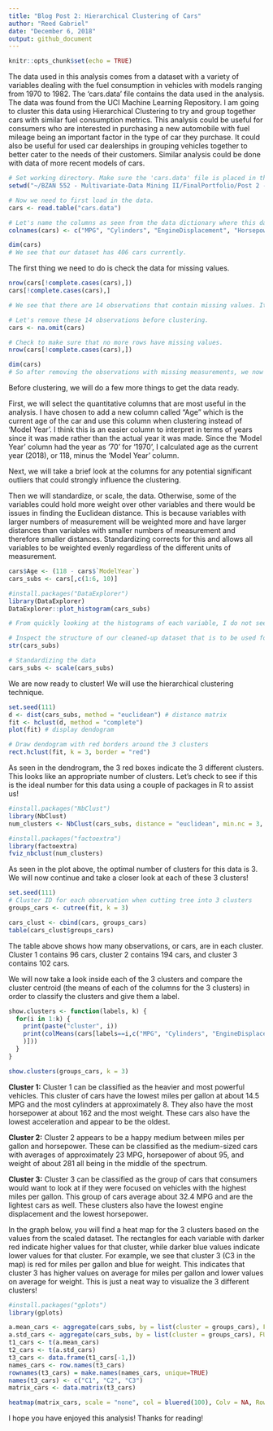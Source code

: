 ---
title: "Blog Post 2: Hierarchical Clustering of Cars"
author: "Reed Gabriel"
date: "December 6, 2018"
output: github_document
---

```{r setup, include=FALSE}
knitr::opts_chunk$set(echo = TRUE)
```

The data used in this analysis comes from a dataset with a variety of variables dealing with the fuel consumption in vehicles with models ranging from 1970 to 1982. The 'cars.data' file contains the data used in the analysis. The data was found from the UCI Machine Learning Repository. I am going to cluster this data using Hierarchical Clustering to try and group together cars with similar fuel consumption metrics. This analysis could be useful for consumers who are interested in purchasing a new automobile with fuel mileage being an important factor in the type of car they purchase. It could also be useful for used car dealerships in grouping vehicles together to better cater to the needs of their customers. Similar analysis could be done with data of more recent models of cars.

```{r}
# Set working directory. Make sure the 'cars.data' file is placed in this location on your local system.
setwd("~/BZAN 552 - Multivariate-Data Mining II/FinalPortfolio/Post 2 - Cars")

# Now we need to first load in the data.
cars <- read.table("cars.data")

# Let's name the columns as seen from the data dictionary where this data is published for better understanding.
colnames(cars) <- c("MPG", "Cylinders", "EngineDisplacement", "Horsepower", "Weight", "Acceleration", "ModelYear", "Origin", "Car Name")

dim(cars)
# We see that our dataset has 406 cars currently.
```

The first thing we need to do is check the data for missing values.

```{r}
nrow(cars[!complete.cases(cars),])
cars[!complete.cases(cars),]

# We see that there are 14 observations that contain missing values. It appears that 8 of these observations are missing a value for MPG while the other 6 are missing a value for Horsepower.

# Let's remove these 14 observations before clustering.
cars <- na.omit(cars)

# Check to make sure that no more rows have missing values.
nrow(cars[!complete.cases(cars),])

dim(cars)
# So after removing the observations with missing measurements, we now have 392 cars in the dataset.
```

Before clustering, we will do a few more things to get the data ready.

First, we will select the quantitative columns that are most useful in the analysis. I have chosen to add a new column called "Age" which is the current age of the car and use this column when clustering instead of 'Model Year'. I think this is an easier column to interpret in terms of years since it was made rather than the actual year it was made. Since the 'Model Year' column had the year as '70' for '1970', I calculated age as the current year (2018), or 118, minus the 'Model Year' column.

Next, we will take a brief look at the columns for any potential significant outliers that could strongly influence the clustering.

Then we will standardize, or scale, the data. Otherwise, some of the variables could hold more weight over other variables and there would be issues in finding the Euclidean distance. This is because variables with larger numbers of measurement will be weighted more and have larger distances than variables with smaller numbers of measurement and therefore smaller distances. Standardizing corrects for this and allows all variables to be weighted evenly regardless of the different units of measurement.

```{r}
cars$Age <- (118 - cars$`ModelYear`)
cars_subs <- cars[,c(1:6, 10)]

#install.packages("DataExplorer")
library(DataExplorer)
DataExplorer::plot_histogram(cars_subs)

# From quickly looking at the histograms of each variable, I do not see any significant outliers that could affect the analysis, so we can move forward with standardizing the data.

# Inspect the structure of our cleaned-up dataset that is to be used for clustering
str(cars_subs)

# Standardizing the data
cars_subs <- scale(cars_subs)
```

We are now ready to cluster! We will use the hierarchical clustering technique.

```{r}
set.seed(111)
d <- dist(cars_subs, method = "euclidean") # distance matrix
fit <- hclust(d, method = "complete")
plot(fit) # display dendogram

# Draw dendogram with red borders around the 3 clusters
rect.hclust(fit, k = 3, border = "red") 
```

As seen in the dendrogram, the 3 red boxes indicate the 3 different clusters. This looks like an appropriate number of clusters. Let's check to see if this is the ideal number for this data using a couple of packages in R to assist us!

```{r}
#install.packages("NbClust")
library(NbClust)
num_clusters <- NbClust(cars_subs, distance = "euclidean", min.nc = 3, max.nc = 10, method = "complete")

#install.packages("factoextra")
library(factoextra)
fviz_nbclust(num_clusters)
```

As seen in the plot above, the optimal number of clusters for this data is 3. We will now continue and take a closer look at each of these 3 clusters!

```{r}
set.seed(111)
# Cluster ID for each observation when cutting tree into 3 clusters
groups_cars <- cutree(fit, k = 3)

cars_clust <- cbind(cars, groups_cars)
table(cars_clust$groups_cars)
```

The table above shows how many observations, or cars, are in each cluster. Cluster 1 contains 96 cars, cluster 2 contains 194 cars, and cluster 3 contains 102 cars.

We will now take a look inside each of the 3 clusters and compare the cluster centroid (the means of each of the columns for the 3 clusters) in order to classify the clusters and give them a label.

```{r}
show.clusters <- function(labels, k) {
  for(i in 1:k) {
    print(paste("cluster", i))
    print(colMeans(cars[labels==i,c("MPG", "Cylinders", "EngineDisplacement", "Horsepower", "Weight", "Acceleration", "Age"
    )]))
  }
}

show.clusters(groups_cars, k = 3)
```

**Cluster 1:** Cluster 1 can be classified as the heavier and most powerful vehicles. This cluster of cars have the lowest miles per gallon at about 14.5 MPG and the most cylinders at approximately 8. They also have the most horsepower at about 162 and the most weight. These cars also have the lowest acceleration and appear to be the oldest.

**Cluster 2:** Cluster 2 appears to be a happy medium between miles per gallon and horsepower. These can be classified as the medium-sized cars with averages of approximately 23 MPG, horsepower of about 95, and weight of about 281 all being in the middle of the spectrum.

**Cluster 3:** Cluster 3 can be classified as the group of cars that consumers would want to look at if they were focused on vehicles with the highest miles per gallon. This group of cars average about 32.4 MPG and are the lightest cars as well. These clusters also have the lowest engine displacement and the lowest horsepower.

In the graph below, you will find a heat map for the 3 clusters based on the values from the scaled dataset. The rectangles for each variable with darker red indicate higher values for that cluster, while darker blue values indicate lower values for that cluster. For example, we see that cluster 3 (C3 in the map) is red for miles per gallon and blue for weight. This indicates that cluster 3 has higher values on average for miles per gallon and lower values on average for weight. This is just a neat way to visualize the 3 different clusters!

```{r}
#install.packages("gplots")
library(gplots)

a.mean_cars <- aggregate(cars_subs, by = list(cluster = groups_cars), FUN = 'mean')
a.std_cars <- aggregate(cars_subs, by = list(cluster = groups_cars), FUN = 'sd')
t1_cars <- t(a.mean_cars)
t2_cars <- t(a.std_cars)
t3_cars <- data.frame(t1_cars[-1,])
names_cars <- row.names(t3_cars)
rownames(t3_cars) = make.names(names_cars, unique=TRUE)
names(t3_cars) <- c("C1", "C2", "C3")
matrix_cars <- data.matrix(t3_cars)

heatmap(matrix_cars, scale = "none", col = bluered(100), Colv = NA, Rowv = NA, main = "Heat Map of Fuel Consumption Metrics", xlab = "Clusters")
```

I hope you have enjoyed this analysis! Thanks for reading!
